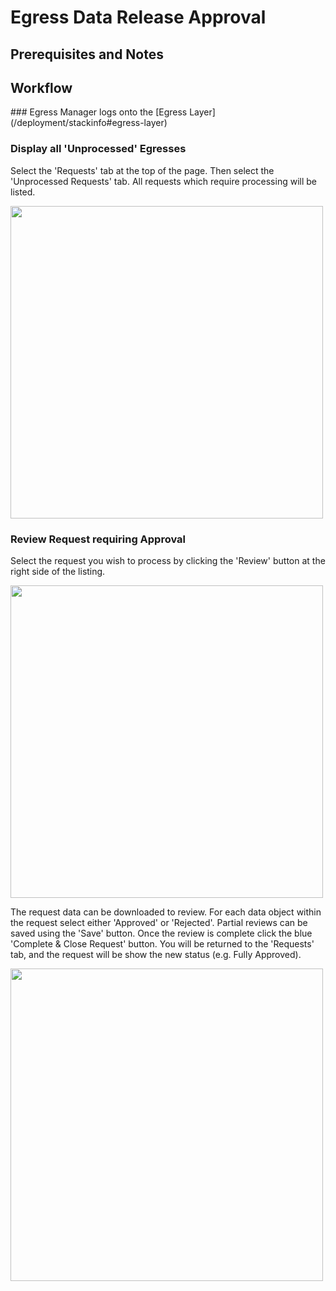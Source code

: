 
# Egress Data Release Approval

## Prerequisites and Notes



## Workflow

<Steps>
### Egress Manager logs onto the [Egress Layer](/deployment/stackinfo#egress-layer)

### Display all 'Unprocessed' Egresses

Select the 'Requests' tab at the top of the page.
Then select the 'Unprocessed Requests' tab.
All requests which require processing will be listed.

<img src="/images/Egress_UnprocessedEgresses.png" width="500"></img>

### Review Request requiring Approval

Select the request you wish to process by
clicking the 'Review' button at the right side of the listing.

<img src="/images/Egress_RequestReview.png" width="500"></img>

The request data can be downloaded to review.
For each data object within the request select either 'Approved' or 'Rejected'.
Partial reviews can be saved using the 'Save' button.
Once the review is complete click the blue 'Complete & Close Request' button.
You will be returned to the 'Requests' tab,
and the request will be show the new status (e.g. Fully Approved).

<img src="/images/Egress_RequestsApproved.png" width="500"></img>

</Steps>